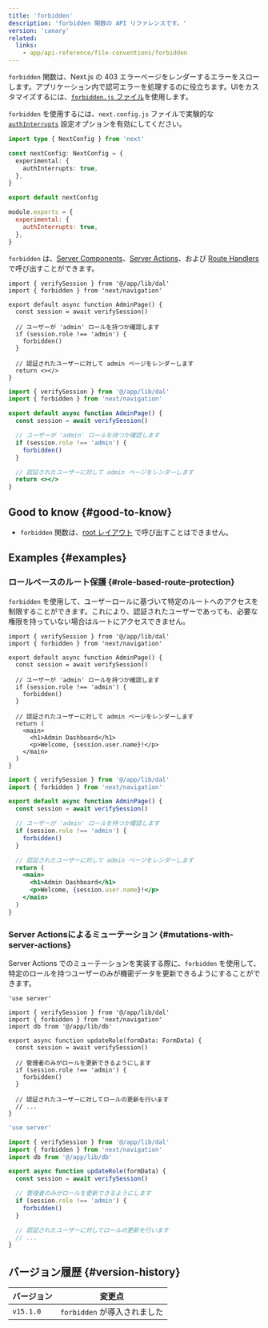 ```yaml
---
title: 'forbidden'
description: 'forbidden 関数の API リファレンスです。'
version: 'canary'
related:
  links:
    - app/api-reference/file-conventions/forbidden
---
```


`forbidden` 関数は、Next.js の 403 エラーページをレンダーするエラーをスローします。アプリケーション内で認可エラーを処理するのに役立ちます。UIをカスタマイズするには、[`forbidden.js` ファイル](/docs/app/api-reference/file-conventions/forbidden)を使用します。

`forbidden` を使用するには、`next.config.js` ファイルで実験的な [`authInterrupts`](/docs/app/api-reference/config/next-config-js/authInterrupts) 設定オプションを有効にしてください。

<Tabs>
<TabItem value="ts" label="TypeScript">

```ts title="next.config.ts" switcher
import type { NextConfig } from 'next'

const nextConfig: NextConfig = {
  experimental: {
    authInterrupts: true,
  },
}

export default nextConfig
```

</TabItem>
<TabItem value="js" label="JavaScript">

```js title="next.config.js" switcher
module.exports = {
  experimental: {
    authInterrupts: true,
  },
}
```

</TabItem>
</Tabs>

`forbidden` は、[Server Components](/docs/app/building-your-application/rendering/server-components)、[Server Actions](/docs/app/building-your-application/data-fetching/server-actions-and-mutations)、および [Route Handlers](/docs/app/building-your-application/routing/route-handlers) で呼び出すことができます。

<Tabs>
<TabItem value="tsx" label="TypeScript">

```tsx title="app/auth/route.tsx" switcher
import { verifySession } from '@/app/lib/dal'
import { forbidden } from 'next/navigation'

export default async function AdminPage() {
  const session = await verifySession()

  // ユーザーが 'admin' ロールを持つか確認します
  if (session.role !== 'admin') {
    forbidden()
  }

  // 認証されたユーザーに対して admin ページをレンダーします
  return <></>
}
```

</TabItem>
<TabItem value="jsx" label="JavaScript">

```jsx title="app/auth/route.js" switcher
import { verifySession } from '@/app/lib/dal'
import { forbidden } from 'next/navigation'

export default async function AdminPage() {
  const session = await verifySession()

  // ユーザーが 'admin' ロールを持つか確認します
  if (session.role !== 'admin') {
    forbidden()
  }

  // 認証されたユーザーに対して admin ページをレンダーします
  return <></>
}
```

</TabItem>
</Tabs>

## Good to know {#good-to-know}

- `forbidden` 関数は、[root レイアウト](/docs/app/building-your-application/routing/layouts-and-templates#root-layout-required) で呼び出すことはできません。

## Examples {#examples}

### ロールベースのルート保護 {#role-based-route-protection}

`forbidden` を使用して、ユーザーロールに基づいて特定のルートへのアクセスを制限することができます。これにより、認証されたユーザーであっても、必要な権限を持っていない場合はルートにアクセスできません。

<Tabs>
<TabItem value="tsx" label="TypeScript">

```tsx title="app/admin/page.tsx" switcher
import { verifySession } from '@/app/lib/dal'
import { forbidden } from 'next/navigation'

export default async function AdminPage() {
  const session = await verifySession()

  // ユーザーが 'admin' ロールを持つか確認します
  if (session.role !== 'admin') {
    forbidden()
  }

  // 認証されたユーザーに対して admin ページをレンダーします
  return (
    <main>
      <h1>Admin Dashboard</h1>
      <p>Welcome, {session.user.name}!</p>
    </main>
  )
}
```

</TabItem>
<TabItem value="jsx" label="JavaScript">

```jsx title="app/admin/page.js" switcher
import { verifySession } from '@/app/lib/dal'
import { forbidden } from 'next/navigation'

export default async function AdminPage() {
  const session = await verifySession()

  // ユーザーが 'admin' ロールを持つか確認します
  if (session.role !== 'admin') {
    forbidden()
  }

  // 認証されたユーザーに対して admin ページをレンダーします
  return (
    <main>
      <h1>Admin Dashboard</h1>
      <p>Welcome, {session.user.name}!</p>
    </main>
  )
}
```

</TabItem>
</Tabs>

### Server Actionsによるミューテーション {#mutations-with-server-actions}

Server Actions でのミューテーションを実装する際に、`forbidden` を使用して、特定のロールを持つユーザーのみが機密データを更新できるようにすることができます。

<Tabs>
<TabItem value="tsx" label="TypeScript">

```tsx title="app/auth/route.tsx" switcher
'use server'

import { verifySession } from '@/app/lib/dal'
import { forbidden } from 'next/navigation'
import db from '@/app/lib/db'

export async function updateRole(formData: FormData) {
  const session = await verifySession()

  // 管理者のみがロールを更新できるようにします
  if (session.role !== 'admin') {
    forbidden()
  }

  // 認証されたユーザーに対してロールの更新を行います
  // ...
}
```

</TabItem>
<TabItem value="jsx" label="JavaScript">

```jsx title="app/auth/route.js" switcher
'use server'

import { verifySession } from '@/app/lib/dal'
import { forbidden } from 'next/navigation'
import db from '@/app/lib/db'

export async function updateRole(formData) {
  const session = await verifySession()

  // 管理者のみがロールを更新できるようにします
  if (session.role !== 'admin') {
    forbidden()
  }

  // 認証されたユーザーに対してロールの更新を行います
  // ...
}
```

</TabItem>
</Tabs>

## バージョン履歴 {#version-history}

| バージョン | 変更点                       |
| ---------- | ---------------------------- |
| `v15.1.0`  | `forbidden` が導入されました |
